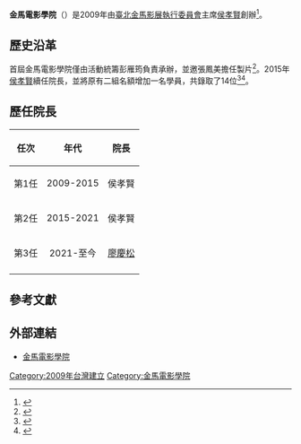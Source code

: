 {{expert|time=2016-04-05T02:01:47+00:00}}
{{Expand|time=2016-04-04T20:20:26+00:00}}
'''金馬電影學院'''（{{lang-en|Golden Horse Film Academy}}）是2009年由[[臺北金馬影展執行委員會|臺北金馬影展執行委員會]]主席[[侯孝賢|侯孝賢]]創辦<ref>{{Cite web |url = http://www.ettoday.net/news/20151121/600937.htm?feature=Auto&tab_id=150 |title = 金馬史上第一次！侯孝賢2度拿傑出電影工作者 |author = 林映妤 |date = 2015-11-21 |publisher = 東森新聞 |language = zh-hant |accessdate = 2015-09-24 |archive-date = 2016-04-18 |archive-url = https://web.archive.org/web/20160418122406/http://www.ettoday.net/news/20151121/600937.htm?feature=Auto&tab_id=150 |dead-url = no }}</ref>。

== 歷史沿革 ==
首屆金馬電影學院僅由活動統籌彭雁筠負責承辦，並邀張鳳美擔任製片<ref>{{Cite web |url = https://star.ettoday.net/news/1300176 |title = 金馬超進化／侯孝賢10年前任性1句話　華語導演名次正在洗牌 |author = 洪文 |date = 2018-11-15 |publisher = 東森新聞 |language = zh-hant |accessdate = 2018-11-20 |archive-date = 2018-11-21 |archive-url = https://web.archive.org/web/20181121021812/https://star.ettoday.net/news/1300176 |dead-url = no }}</ref>。2015年[[侯孝賢|侯孝賢]]續任院長，並將原有二組名額增加一名學員，共錄取了14位<ref>{{Cite web |url = http://udn.com/news/story/7262/1217928 |title = 為金馬電影學院養人才 侯孝賢續任院長 |author = 項貽斐 |date = 2015-09-29 |publisher = 聯合報 |language = zh-hant |accessdate = 2015-09-24 |archive-date = 2015-10-03 |archive-url = https://web.archive.org/web/20151003050826/http://udn.com/news/story/7262/1217928 |dead-url = no }}</ref><ref>{{Cite web |url = http://www.nownews.com/n/2015/09/29/1828862 |title = 金馬電影學院變「精英練功堂」　14學員再提升 |author = 翁新涵 |date = 2015-09-29 |publisher = 今日新聞 |language = zh-hant |accessdate = 2015-09-24 |archive-date = 2015-12-02 |archive-url = https://web.archive.org/web/20151202181047/http://www.nownews.com/n/2015/09/29/1828862 |dead-url = no }}</ref>。

== 歷任院長 ==
{| class="wikitable"
! 任次 !! 年代 !! 院長
|-
|<center>第1任
|<center>2009-2015
|<center>侯孝賢
|-
|<center>第2任
|<center>2015-2021
|<center>侯孝賢
|-
|<center>第3任
|<center>2021-至今
|<center>[[廖慶松|廖慶松]]
|-
|}

== 參考文獻 ==
{{Reflist}}

== 外部連結 ==
* [http://www.goldenhorse.org.tw/academy/about/overview/ 金馬電影學院] {{Wayback|url=http://www.goldenhorse.org.tw/academy/about/overview/ |date=20170501205823 }}

{{台北金馬影展}}

[[Category:2009年台灣建立|Category:2009年台灣建立]]
[[Category:金馬電影學院|Category:金馬電影學院]]